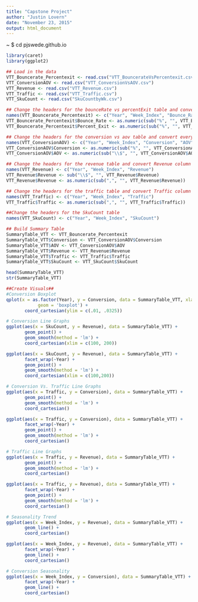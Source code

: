 ```yaml
---
title: "Capstone Project"
author: "Justin Lovern"
date: "November 23, 2015"
output: html_document
---
```


~ $ cd pjswede.github.io

```r
library(caret)
library(ggplot2)

## Load in the data
VTT_Bouncerate_Percentexit <- read.csv("VTT_BouncerateVsPercentexit.csv")
VTT_ConversionAOV <- read.csv("VTT_ConversionVsAOV.csv")
VTT_Revenue <- read.csv("VTT_Revenue.csv")
VTT_Traffic <- read.csv("VTT_Traffic.csv")
VTT_SkuCount <- read.csv("SkuCountbyWk.csv")

## Change the headers for the bounceRate vs percentExit table and convert everything to numeric
names(VTT_Bouncerate_Percentexit) <- c("Year", "Week_Index", "Bounce_Rate", "Percent_Exit")
VTT_Bouncerate_Percentexit$Bounce_Rate <- as.numeric(sub("%", "", VTT_Bouncerate_Percentexit$Bounce_Rate))/100
VTT_Bouncerate_Percentexit$Percent_Exit <- as.numeric(sub("%", "", VTT_Bouncerate_Percentexit$Percent_Exit))/100

## Change the headers for the conversion vs aov table and convert everything to numeric
names(VTT_ConversionAOV) <- c("Year", "Week_Index", "Conversion", "AOV")
VTT_ConversionAOV$Conversion <- as.numeric(sub("%", "", VTT_ConversionAOV$Conversion))/100
VTT_ConversionAOV$AOV <- as.numeric(sub("\\$", "", VTT_ConversionAOV$AOV))

## Change the headers for the revenue table and convert Revenue column to numeric
names(VTT_Revenue) <- c("Year", "Week_Index", "Revenue")
VTT_Revenue$Revenue <- sub("\\$", "", VTT_Revenue$Revenue)
VTT_Revenue$Revenue <- as.numeric(sub(",", "", VTT_Revenue$Revenue))

## Change the headers for the traffic table and convert Traffic column to numeric
names(VTT_Traffic) <- c("Year", "Week_Index", "Traffic")
VTT_Traffic$Traffic <- as.numeric(sub(",", "", VTT_Traffic$Traffic))

##Change the headers for the SkuCount table
names(VTT_SkuCount) <- c("Year", "Week_Index", "SkuCount")

## Build Summary Table
SummaryTable_VTT <- VTT_Bouncerate_Percentexit
SummaryTable_VTT$Conversion <- VTT_ConversionAOV$Conversion
SummaryTable_VTT$AOV <- VTT_ConversionAOV$AOV
SummaryTable_VTT$Revenue <- VTT_Revenue$Revenue
SummaryTable_VTT$Traffic <- VTT_Traffic$Traffic
SummaryTable_VTT$SkuCount <- VTT_SkuCount$SkuCount

head(SummaryTable_VTT)
str(SummaryTable_VTT)

##Create Visuals##
#Conversion Boxplot
qplot(x = as.factor(Year), y = Conversion, data = SummaryTable_VTT, xlab = "Year",
            geom = 'boxplot') +
       coord_cartesian(ylim = c(.01, .0325))

# Conversion Line Graphs
ggplot(aes(x = SkuCount, y = Revenue), data = SummaryTable_VTT) +
       geom_point() +
       geom_smooth(method = 'lm') +
       coord_cartesian(xlim = c(100, 200))

ggplot(aes(x = SkuCount, y = Revenue), data = SummaryTable_VTT) +
       facet_wrap(~Year) +
       geom_point() +
       geom_smooth(method = 'lm') +
       coord_cartesian(xlim = c(100,200))

# Conversion Vs. Traffic Line Graphs
ggplot(aes(x = Traffic, y = Conversion), data = SummaryTable_VTT) +
       geom_point() +
       geom_smooth(method = 'lm') +
       coord_cartesian()

ggplot(aes(x = Traffic, y = Conversion), data = SummaryTable_VTT) +
       facet_wrap(~Year) +
       geom_point() +
       geom_smooth(method = 'lm') +
       coord_cartesian()

# Traffic Line Graphs
ggplot(aes(x = Traffic, y = Revenue), data = SummaryTable_VTT) +
       geom_point() +
       geom_smooth(method = 'lm') +
       coord_cartesian()

ggplot(aes(x = Traffic, y = Revenue), data = SummaryTable_VTT) +
       facet_wrap(~Year) +
       geom_point() +
       geom_smooth(method = 'lm') +
       coord_cartesian()

# Seasonality Trend
ggplot(aes(x = Week_Index, y = Revenue), data = SummaryTable_VTT) +
       geom_line() +
       coord_cartesian()

ggplot(aes(x = Week_Index, y = Revenue), data = SummaryTable_VTT) +
       facet_wrap(~Year) +
       geom_line() +
       coord_cartesian()

# Conversion Seasonality
ggplot(aes(x = Week_Index, y = Conversion), data = SummaryTable_VTT) +
       facet_wrap(~Year) +
       geom_line() +
       coord_cartesian()
```